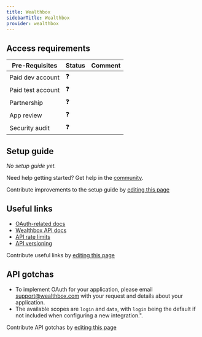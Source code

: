 ```yaml
---
title: Wealthbox
sidebarTitle: Wealthbox
provider: wealthbox
---
```




<Overview />
<PreBuiltTooling />
<PreBuiltUseCases />

## Access requirements
| Pre-Requisites | Status | Comment|
| - | - | - |
| Paid dev account | ❓ |  |
| Paid test account | ❓ |  |
| Partnership | ❓ | |
| App review | ❓ |  |
| Security audit | ❓ | |


## Setup guide

_No setup guide yet._

<Tip>Need help getting started? Get help in the [community](https://nango.dev/slack).</Tip>

<Note>Contribute improvements to the setup guide by [editing this page](https://github.com/nangohq/nango/tree/master/docs-v2/integrations/all/wealthbox.mdx)</Note>


## Useful links

-   [OAuth-related docs](https://dev.wealthbox.com/#topics-authentication)
-   [Wealthbox API docs](https://dev.wealthbox.com)
-   [API rate limits](https://dev.wealthbox.com/#topics-throttling)
-   [API versioning](https://dev.wealthbox.com/#topics-versioning)

<Note>Contribute useful links by [editing this page](https://github.com/nangohq/nango/tree/master/docs-v2/integrations/all/wealthbox.mdx)</Note>

## API gotchas
-   To implement OAuth for your application, please email [support@wealthbox.com](mailto:support@wealthbox.com) with your request and details about your application.
-   The available scopes are `login` and `data`, with `login` being the default if not included when configuring a new integration.".

<Note>Contribute API gotchas by [editing this page](https://github.com/nangohq/nango/tree/master/docs-v2/integrations/all/wealthbox.mdx)</Note>

